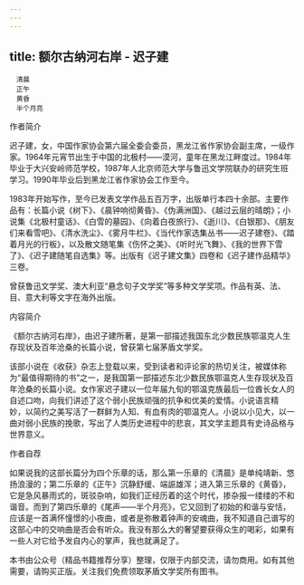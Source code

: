 ```yaml
---
---
---
```

title: 额尔古纳河右岸 - 迟子建
---


```
　清晨
　正午
　黄昏
　半个月亮
```


作者简介






迟子建，女，中国作家协会第六届全委会委员，黑龙江省作家协会副主席，一级作家。1964年元宵节出生于中国的北极村——漠河，童年在黑龙江畔度过。1984年毕业于大兴安岭师范学校，1987年人北京师范大学与鲁迅文学院联办的研究生班学习。1990年毕业后到黑龙江省作家协会工作至今。

1983年开始写作，至今已发表文学作品五百万字，出版单行本四十余部。主要作品有：长篇小说《树下》、《晨钟响彻黄昏》、《伪满洲国》、《越过云层的晴朗》；小说集《北极村童话》、《白雪的墓园》、《向着白夜旅行》、《逝川》、《白银那》、《朋友们来看雪吧》、《清水洗尘》、《雾月牛栏》、《当代作家选集丛书——迟子建卷》、《踏着月光的行板》，以及散文随笔集《伤怀之美》、《听时光飞舞》、《我的世界下雪了》、《迟子建随笔自选集》等。出版有《迟子建文集》四卷和《迟子建作品精华》三卷。

曾获鲁迅文学奖、澳大利亚“悬念句子文学奖”等多种文学奖项。作品有英、法、目、意大利等文字在海外出版。





内容简介


《额尔古纳河右岸》，由迟子建所著，是第一部描述我国东北少数民族鄂温克人生存现状及百年沧桑的长篇小说，曾获第七届茅盾文学奖。



该部小说在《收获》杂志上登载以来，受到读者和评论家的热切关注，被媒体称为“最值得期待的书”之一，是我国第一部描述东北少数民族鄂温克人生存现状及百年沧桑的长篇小说。女作家迟子建以一位年届九旬的鄂温克族最后一位酋长女人的自述口吻，向我们讲述了这个弱小民族顽强的抗争和优美的爱情。小说语言精 妙，以简约之美写活了一群鲜为人知、有血有肉的鄂温克人。小说以小见大，以一曲对弱小民族的挽歌，写出了人类历史进程中的悲哀，其文学主题具有史诗品格与世界意义。





作者自荐


如果说我的这部长篇分为四个乐章的话，那么第一乐章的《清晨》是单纯靖新、悠扬浪漫的；第二乐章的《正午》沉静舒缓、端誫雄浑；进入第三乐章的《黄昏》，它是急风暴雨式的，斑驳杂响，如我们正经历着的这个时代，掺杂报一缕缕的不和谐音。而到了第四乐章的《尾声——半个月亮》，它又回到了初始的和谐与安恬，应该是一首满怀憧憬的小夜曲，或者是弥散着钟声的安魂曲，我不知道自己谱写的这部心中的交响曲是否会有听众。我没有那么大的奢望要获得众生的喝彩，如果有一些人对它给予发自内心的掌声，我也就满足了。





本书由公众号（精品书籍推荐分享）整理，仅限于内部交流，请勿商用。如有其他需要，请购买正版。关注我们免费领取茅盾文学奖所有图书。